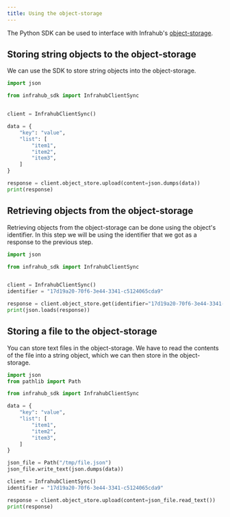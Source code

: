 ```yaml
---
title: Using the object-storage
---
```


The Python SDK can be used to interface with Infrahub's [object-storage](/topics/object-storage).

## Storing string objects to the object-storage

We can use the SDK to store string objects into the object-storage.

```python
import json

from infrahub_sdk import InfrahubClientSync


client = InfrahubClientSync()

data = {
    "key": "value",
    "list": [
        "item1",
        "item2",
        "item3",
    ]
}

response = client.object_store.upload(content=json.dumps(data))
print(response)
```

## Retrieving objects from the object-storage

Retrieving objects from the object-storage can be done using the object's identifier. In this step we will be using the identifier that we got as a response to the previous step.

```python
import json

from infrahub_sdk import InfrahubClientSync


client = InfrahubClientSync()
identifier = "17d19a20-70f6-3e44-3341-c5124065cda9"

response = client.object_store.get(identifier="17d19a20-70f6-3e44-3341-c5124065cda9")
print(json.loads(response))
```

## Storing a file to the object-storage

You can store text files in the object-storage. We have to read the contents of the file into a string object, which we can then store in the object-storage.

```python
import json
from pathlib import Path

from infrahub_sdk import InfrahubClientSync

data = {
    "key": "value",
    "list": [
        "item1",
        "item2",
        "item3",
    ]
}

json_file = Path("/tmp/file.json")
json_file.write_text(json.dumps(data))

client = InfrahubClientSync()
identifier = "17d19a20-70f6-3e44-3341-c5124065cda9"

response = client.object_store.upload(content=json_file.read_text())
print(response)
```
